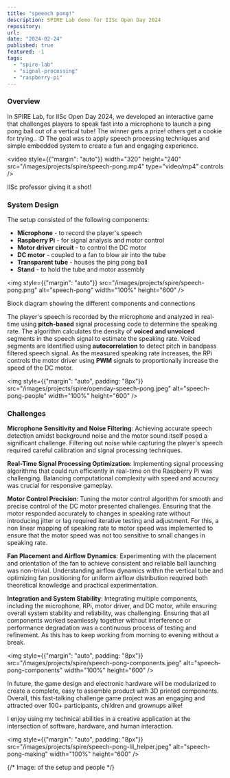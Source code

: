 ```yaml
---
title: "speeech pong!"
description: SPIRE Lab demo for IISc Open Day 2024
repository:
url: 
date: "2024-02-24"
published: true
featured: -1
tags:
  - "spire-lab"
  - "signal-processing"
  - "raspberry-pi"
---
```


### Overview

In SPIRE Lab, for IISc Open Day 2024, we developed an interactive game that challenges players to speak fast into a microphone to launch a ping pong ball out of a vertical tube! The winner gets a prize! others get a cookie for trying.. :D
The goal was to apply speech processing techniques and simple embedded system to create a fun and engaging experience.

<video style={{"margin": "auto"}} width="320" height="240" src="/images/projects/spire/speech-pong.mp4" type="video/mp4" controls />
<p style={{ "text-align": "center", margin: "auto"}} width="320"> IISc professor giving it a shot! </p>

### System Design

The setup consisted of the following components:
  - **Microphone** - to record the player's speech
  - **Raspberry Pi** - for signal analysis and motor control
  - **Motor driver circuit** - to control the DC motor
  - **DC motor** - coupled to a fan to blow air into the tube
  - **Transparent tube** - houses the ping pong ball
  - **Stand** - to hold the tube and motor assembly

<img style={{"margin": "auto"}} src="/images/projects/spire/speech-pong.png" alt="speech-pong" width="100%" height="600" />
<p style={{ "text-align": "center", margin: "auto"}} width="320"> Block diagram showing the different components and connections </p>

The player's speech is recorded by the microphone and analyzed in real-time using **pitch-based** signal processing code to determine the speaking rate.
The algorithm calculates the density of **voiced and unvoiced** segments in the speech signal to estimate the speaking rate. 
Voiced segments are identified using **autocorrelation** to detect pitch in bandpass filtered speech signal.
As the measured speaking rate increases, the RPi controls the motor driver using **PWM** signals to proportionally increase the speed of the DC motor.

<img style={{"margin": "auto", padding: "8px"}} src="/images/projects/spire/openday-speech-pong.jpeg" alt="speech-pong-people" width="100%" height="600" />


### Challenges
**Microphone Sensitivity and Noise Filtering**: Achieving accurate speech detection amidst background noise and the motor sound itself posed a significant challenge. 
Filtering out noise while capturing the player's speech required careful calibration and signal processing techniques.

**Real-Time Signal Processing Optimization**: Implementing signal processing algorithms that could run efficiently in real-time on the Raspberry Pi was challenging. 
Balancing computational complexity with speed and accuracy was crucial for responsive gameplay.

**Motor Control Precision**: Tuning the motor control algorithm for smooth and precise control of the DC motor presented challenges. 
Ensuring that the motor responded accurately to changes in speaking rate without introducing jitter or lag required iterative testing and adjustment.
For this, a non linear mapping of speaking rate to motor speed was implemented to ensure that the motor speed was not too sensitive to small changes in speaking rate.

**Fan Placement and Airflow Dynamics**: Experimenting with the placement and orientation of the fan to achieve consistent and reliable ball launching was non-trivial. 
Understanding airflow dynamics within the vertical tube and optimizing fan positioning for uniform airflow distribution required both theoretical knowledge and practical experimentation.

**Integration and System Stability**: Integrating multiple components, including the microphone, RPi, motor driver, and DC motor, while ensuring overall system stability and reliability, was challenging. 
Ensuring that all components worked seamlessly together without interference or performance degradation was a continuous process of testing and refinement. As this has to keep working from morning to evening without a break.

<img style={{"margin": "auto", padding: "8px"}} src="/images/projects/spire/speech-pong-components.jpeg" alt="speech-pong-components" width="100%" height="600" />

In future, the game design and electronic hardware will be modularized to create a complete, easy to assemble product with 3D printed components.
Overall, this fast-talking challenge game project was an engaging and attracted over 100+ participants, children and grownups alike! 

I enjoy using my technical abilities in a creative application at the intersection of software, hardware, and human interaction. 

<img style={{"margin": "auto", padding: "8px"}} src="/images/projects/spire/speech-pong-lil_helper.jpeg" alt="speech-pong-making" width="100%" height="600" />


{/* Image: of the setup and people */}

  